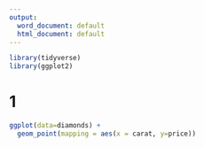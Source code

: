 ```yaml
---
output:
  word_document: default
  html_document: default
---
```

```r
library(tidyverse)
library(ggplot2)
```

# 1
```r
ggplot(data=diamonds) +
  geom_point(mapping = aes(x = carat, y=price))
```

